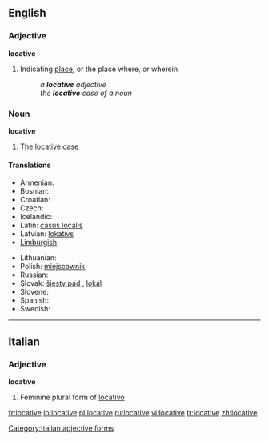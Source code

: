 ==English==

===Adjective===
'''locative'''

# {{Grammar}} Indicating [[place]], or the place where, or wherein.
#: ''a '''locative''' adjective''
#: ''the '''locative''' case of a noun''

===Noun===
'''locative'''

# {{Grammar}} The [[locative case]]

====Translations====
{{trans-top|grammatical case}}
* Armenian: {{t|hy|ներգոյական|tr=nergoyakan|sc=Armn|xs=Armenian}}
* Bosnian: {{t-|bs|lokativ|m}}
* Croatian: {{t-|hr|lokativ|m}}
* Czech: {{t-|cs|šestý pád|m}}
* Icelandic: {{t+|is|staðarfall|n}}
* Latin: [[casus localis]] {{m}}
* Latvian: [[lokatīvs]] {{m}}
* [[Limburgish]]: {{t-|li|landjsval|f|xs=Limburgish}}
{{trans-mid}}
* Lithuanian: {{t+|lt|vietininkas|m|xs=Lithuanian}}
* Polish: [[miejscownik]] {{m}}
* Russian: {{t+|ru|местный падеж|m|tr=méstnyj padéž|sc=Cyrl}}
* Slovak: [[šiesty pád]] {{m}}, [[lokál]] {{m}}
* Slovene: {{t+|sl|mestnik|m}}
* Spanish: {{t-|es|caso locativo|m}}
* Swedish: {{t-|sv|lokativ|n}}
{{trans-bottom}}

----

==Italian==

===Adjective===
'''locative''' {{f}}

# Feminine plural form of [[locativo]]

[[Category:Italian adjective forms]]

[[fr:locative]]
[[io:locative]]
[[pl:locative]]
[[ru:locative]]
[[vi:locative]]
[[tr:locative]]
[[zh:locative]]